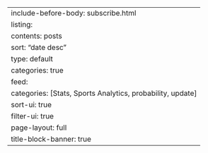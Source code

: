 ---
include-before-body: subscribe.html
listing:
  contents: posts
  sort: "date desc"
  type: default
  categories: true
  feed:
    categories: [Stats, Sports Analytics, probability, update]
  sort-ui: true
  filter-ui: true
page-layout: full
title-block-banner: true
---
